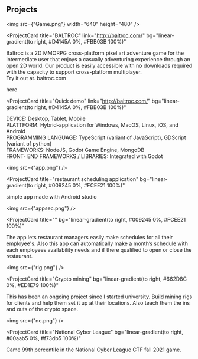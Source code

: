 ## Projects
<img src={"Game.png"} width="640" height="480" /> 

<ProjectCard
  title="BALTROC"
  link="http://baltroc.com/"
  bg="linear-gradient(to right, #D4145A 0%, #FBB03B 100%)"
>
  Baltroc is a 2D MMORPG cross-platform pixel art adventure game for the intermediate user that enjoys a casually adventuring experience through an open 2D world. 
   Our product is easily accessible with no downloads required with the capacity to support cross-platform multiplayer.<br/>
   Try it out at. baltroc.com
</ProjectCard>

here

<ProjectCard
  title="Quick demo"
  link="http://baltroc.com/"
  bg="linear-gradient(to right, #D4145A 0%, #FBB03B 100%)"
>
  DEVICE: Desktop, Tablet, Mobile<br/>
  PLATTFORM: Hybrid-application for Windows, MacOS, Linux, iOS, and Android<br/>
  PROGRAMMING LANGUAGE: TypeScript (variant of JavaScript), GDScript (variant of python)<br/>
  FRAMEWORKS: NodeJS, Godot Game Engine, MongoDB<br/>
  FRONT- END FRAMEWORKS / LIBRARIES: Integrated with Godot
</ProjectCard>

<img src={"app.png"} /> 

<ProjectCard
  title="restaurant scheduling application"
  bg="linear-gradient(to right, #009245 0%, #FCEE21 100%)"
>
  simple app made with Android studio
</ProjectCard>

<img src={"appsec.png"} /> 


<ProjectCard
  title=""
  bg="linear-gradient(to right, #009245 0%, #FCEE21 100%)"
>
  The app lets restaurant managers easily make schedules for all their employee's.
   Also this app can automatically make a month’s schedule with each employees availability needs and if there qualified to open or close the restaurant. 
</ProjectCard> 

<img src={"rig.png"}  />


<ProjectCard
  title="Crypto mining"
  bg="linear-gradient(to right, #662D8C 0%, #ED1E79 100%)"
>
  This has been an ongoing project since I started university.
   Build mining rigs for clients and help them set it up at their locations. Also teach them the ins and outs of the crypto space. 
</ProjectCard>

<img src={"nc.png"}  />

<ProjectCard
  title="National Cyber League"
  bg="linear-gradient(to right, #00aab5 0%, #f73db5 100%)"
>
  Came 99th percentile in the National Cyber League CTF fall 2021 game.
</ProjectCard>
